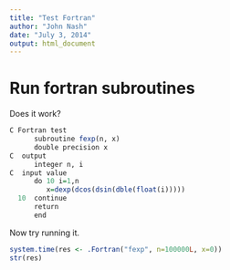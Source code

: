 ```yaml
---
title: "Test Fortran"
author: "John Nash"
date: "July 3, 2014"
output: html_document
---
```


# Run fortran subroutines

Does it work?

```r
C Fortran test
      subroutine fexp(n, x)
      double precision x
C  output
      integer n, i
C  input value
      do 10 i=1,n
         x=dexp(dcos(dsin(dble(float(i)))))
  10  continue
      return
      end
```

Now try running it.

```r
system.time(res <- .Fortran("fexp", n=100000L, x=0))
str(res)
```
